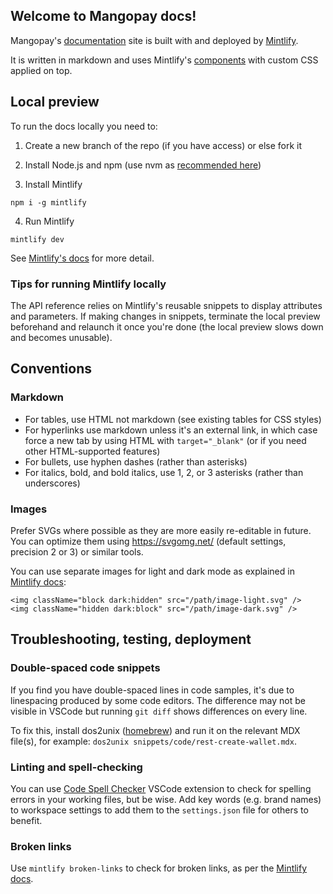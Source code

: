 ## Welcome to Mangopay docs! 

Mangopay's [documentation](https://docs.mangopay.com/) site is built with and deployed by [Mintlify](https://mintlify.com/). 

It is written in markdown and uses Mintlify's [components](https://mintlify.com/docs/content) with custom CSS applied on top.

## Local preview

To run the docs locally you need to:

1. Create a new branch of the repo (if you have access) or else fork it

2. Install Node.js and npm (use nvm as [recommended here](https://docs.npmjs.com/downloading-and-installing-node-js-and-npm))
  
3. Install Mintlify
```
npm i -g mintlify
```

4. Run Mintlify
```
mintlify dev
```

See [Mintlify's docs](https://mintlify.com/docs/development) for more detail.

### Tips for running Mintlify locally

The API reference relies on Mintlify's reusable snippets to display attributes and parameters. If making changes in snippets, terminate the local preview beforehand and relaunch it once you're done (the local preview slows down and becomes unusable).

## Conventions

### Markdown
- For tables, use HTML not markdown (see existing tables for CSS styles)
- For hyperlinks use markdown unless it's an external link, in which case force a new tab by using HTML with `target="_blank"` (or if you need other HTML-supported features)
- For bullets, use hyphen dashes (rather than asterisks)
- For italics, bold, and bold italics, use 1, 2, or 3 asterisks (rather than underscores)

### Images 
Prefer SVGs where possible as they are more easily re-editable in future. You can optimize them using https://svgomg.net/ (default settings, precision 2 or 3) or similar tools. 

You can use separate images for light and dark mode as explained in [Mintlify docs](https://mintlify.com/docs/image-embeds#dark-mode):
````
<img className="block dark:hidden" src="/path/image-light.svg" />
<img className="hidden dark:block" src="/path/image-dark.svg" />
````

## Troubleshooting, testing, deployment

### Double-spaced code snippets

If you find you have double-spaced lines in code samples, it's due to linespacing produced by some code editors. The difference may not be visible in VSCode but running `git diff` shows differences on every line. 

To fix this, install dos2unix ([homebrew](https://formulae.brew.sh/formula/dos2unix)) and run it on the relevant MDX file(s), for example: `dos2unix snippets/code/rest-create-wallet.mdx`.

### Linting and spell-checking

You can use [Code Spell Checker](https://marketplace.visualstudio.com/items?itemName=streetsidesoftware.code-spell-checker) VSCode extension to check for spelling errors in your working files, but be wise. Add key words (e.g. brand names) to workspace settings to add them to the `settings.json` file for others to benefit.

### Broken links

Use `mintlify broken-links` to check for broken links, as per the [Mintlify docs](https://mintlify.com/docs/settings/broken-links#broken-links).

